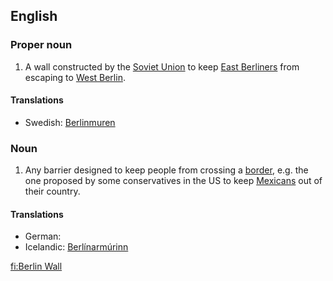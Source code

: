{{wikipedia}}
==English==

===Proper noun===
{{en-proper noun|sg=[[Berlin]] [[wall|Wall]]}}
# A wall constructed by the [[Soviet Union]] to keep [[East Berliners]] from escaping to [[West Berlin]].

====Translations====
* Swedish: [[Berlinmuren]] {{c}}

===Noun===
{{en-noun|sg=[[Berlin]] [[wall|Wall]]}}
# {{politics}} Any barrier designed to keep people from crossing a [[border]], e.g. the one proposed by some conservatives in the US to keep [[Mexicans]] out of their country.
====Translations====
* German: {{t-|de|Berliner Mauer|f}}
* Icelandic: [[Berlínarmúrinn]] {{m}}

[[fi:Berlin Wall]]